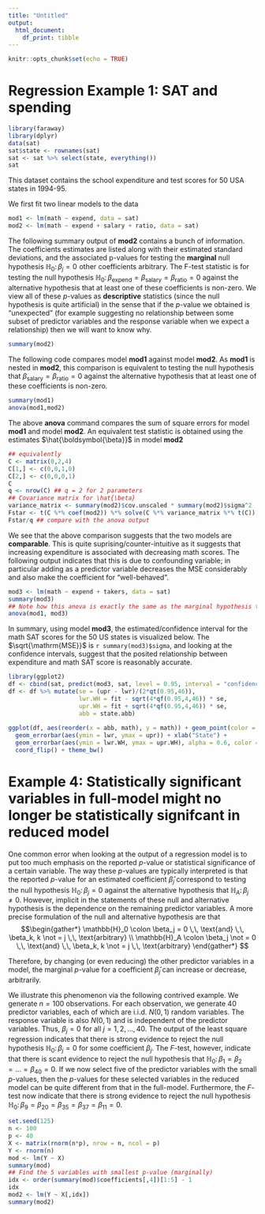 ```yaml
---
title: "Untitled"
output: 
  html_document:
    df_print: tibble
---
```


```r
knitr::opts_chunk$set(echo = TRUE)
```

# Regression Example 1: SAT and spending
```r
library(faraway)
library(dplyr)
data(sat)
sat$state <- rownames(sat)
sat <- sat %>% select(state, everything())
sat
```

This dataset contains the school expenditure and test scores for 50 USA states 
in 1994-95.

We first fit two linear models to the data
```r
mod1 <- lm(math ~ expend, data = sat)
mod2 <- lm(math ~ expend + salary + ratio, data = sat)
```

The following summary output of **mod2** contains a bunch of information. The coefficients estimates are listed along with their estimated standard deviations, and the associated p-values for testing the **marginal** null hypothesis $\mathbb{H}_0 \colon \beta_j = 0 \,\, \text{other coefficients arbitrary}$. The F-test statistic is for testing the null hypothesis $\mathbb{H}_0 \colon \beta_{\mathrm{expend}} = \beta_{\mathrm{salary}} = \beta_{\mathrm{ratio}} = 0$ against the alternative hypothesis that at least one of these coefficients is non-zero. We view all of these $p$-values as **descriptive** statistics (since the null hypothesis is quite artificial) in the sense that if the $p$-value we obtained is "unexpected" (for example suggesting no relationship between some subset of predictor variables and the response variable when we expect a relationship) 
then we will want to know why.

```r
summary(mod2)
```

The following code compares model **mod1** against model **mod2**. As **mod1** is nested in **mod2**, this comparison is equivalent to testing the null hypothesis that $\beta_{\mathrm{salary}} = \beta_{\mathrm{ratio}} = 0$ against the alternative hypothesis that at least one of these coefficients is non-zero. 
```r
summary(mod1)
anova(mod1,mod2)
```
The above **anova** command compares the sum of square errors for model **mod1** and model **mod2**. An equivalent test statistic is obtained using the estimates $\hat{\boldsymbol{\beta}}$ in model **mod2**
```r
## equivalently
C <- matrix(0,2,4)
C[1,] <- c(0,0,1,0)
C[2,] <- c(0,0,0,1)
C
q <- nrow(C) ## q = 2 for 2 parameters
## Covariance matrix for \hat{\beta}
variance_matrix <- summary(mod2)$cov.unscaled * summary(mod2)$sigma^2 
Fstar <- t(C %*% coef(mod2)) %*% solve(C %*% variance_matrix %*% t(C)) %*% (C %*% coef(mod2))
Fstar/q ## compare with the anova output
```

We see that the above comparison suggests that the two models are **comparable**. This is quite suprising/counter-intuitive as it suggests that increasing expenditure is associated with decreasing math scores. The following output indicates that this is due to confounding variable; in particular adding \texttt{takers} as a predictor variable decreases the MSE considerably and also make the coefficient for \texttt{expenditure} "well-behaved". 

```r
mod3 <- lm(math ~ expend + takers, data = sat)
summary(mod3)
## Note how this anova is exactly the same as the marginal hypothesis test for \beta_{takers}
anova(mod1, mod3) 
```

In summary, using model **mod3**, the estimated/confidence interval for the math SAT scores for the 50 US states is visualized below. The $\sqrt{\mathrm{MSE}}$ is `r summary(mod3)$sigma`, and looking at the confidence intervals, suggest that the posited relationship between expenditure and math SAT score is reasonably accurate.

```r
library(ggplot2)
df <- cbind(sat, predict(mod3, sat, level = 0.95, interval = "confidence")) 
df <- df %>% mutate(se = (upr - lwr)/(2*qt(0.95,46)), 
                    lwr.WH = fit - sqrt(4*qf(0.95,4,46)) * se, 
                    upr.WH = fit + sqrt(4*qf(0.95,4,46)) * se,
                    abb = state.abb)
  
ggplot(df, aes(reorder(x = abb, math), y = math)) + geom_point(color = "red", size = 3) + 
  geom_errorbar(aes(ymin = lwr, ymax = upr)) + xlab("State") +
  geom_errorbar(aes(ymin = lwr.WH, ymax = upr.WH), alpha = 0.6, color = "blue") + 
  coord_flip() + theme_bw()
```

# Example 4: Statistically significant variables in full-model might no longer be statistically signifcant in reduced model
One common error when looking at the output of a regression model is to put too much emphasis on the  reported $p$-value or statistical significance of a certain variable. The way these $p$-values are typically interpreted is that the reported $p$-value for an estimated coefficient $\hat{\beta}_j$ correspond to testing the null hypothesis $\mathbb{H}_0 \colon \beta_j = 0$ against the alternative hypothesis that $\mathbb{H}_A \colon \beta_j \not = 0$. However, implicit in the statements of these null and alternative hypothesis is the dependence on the remaining predictor variables. A more precise formulation of the null and alternative hypothesis are that 
$$\begin{gather*} \mathbb{H}_0 \colon \beta_j = 0 \,\, \text{and} \,\, \beta_k, k \not = j \,\, \text{arbitrary} \\
\mathbb{H}_A \colon \beta_j \not = 0 \,\, \text{and} \,\, \beta_k, k \not = j \,\, \text{arbitrary} \end{gather*} $$

Therefore, by changing (or even reducing) the other predictor variables in a model, the marginal $p$-value for a coefficient $\hat{\beta}_j$ can increase or decrease, arbitrarily. 

We illustrate this phenomenon via the following contrived example. We generate $n = 100$ observations. For each observation, we generate $40$ predictor variables, each of which are i.i.d. $N(0,1)$ random variables. The response variable is also $N(0,1)$ and is independent of the predictor variables. Thus, $\beta_j = 0$ for all $j = 1,2,\dots, 40$. The output of the least square regression indicates that there is strong evidence to reject the null hypothesis $\mathbb{H}_0 \colon \beta_j = 0$ for some coefficient $\beta_j$. The $F$-test, however, indicate that there is scant evidence to reject the null hypothesis that $\mathbb{H}_0 \colon \beta_1 = \beta_2 = \dots = \beta_40 = 0$. If we now select five of the predictor variables with the small $p$-values, then the $p$-values for these selected variables in the reduced model can be quite different from that in the full-model. Furthermore, the $F$-test now indicate that there is strong evidence to reject the null hypothesis $\mathbb{H}_0 \colon \beta_9 = \beta_{20} = \beta_{35} = \beta_{37} = \beta_{11} = 0$.

```r
set.seed(125)
n <- 100
p <- 40
X <- matrix(rnorm(n*p), nrow = n, ncol = p)
Y <- rnorm(n)
mod <- lm(Y ~ X)
summary(mod)
## Find the 5 variables with smallest p-value (marginally)
idx <- order(summary(mod)$coefficients[,4])[1:5] - 1 
idx
mod2 <- lm(Y ~ X[,idx])
summary(mod2)
```